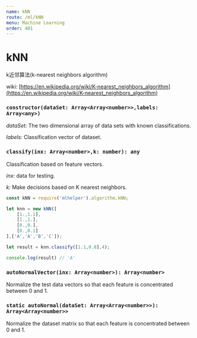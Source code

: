 ```yaml
---
name: kNN
route: /ml/kNN
menu: Machine Learning
order: 401
---
```



# kNN

k近邻算法(k-nearest neighbors algorithm)

wiki: [https://en.wikipedia.org/wiki/K-nearest_neighbors_algorithm](https://en.wikipedia.org/wiki/K-nearest_neighbors_algorithm)

### `constructor(dataSet: Array<Array<number>>,labels: Array<any>)`

*dataSet:* The two dimensional array of data sets with known classifications.

*labels:* Classification vector of dataset.

### `classify(inx: Array<number>,k: number): any`
Classification based on feature vectors.

*inx:* data for testing.

*k:*  Make decisions based on K nearest neighbors.

```js
const kNN = require('mlhelper').algorithm.kNN;

let knn = new kNN([
    [1.,1.1],
    [1.,1.],
    [0.,0.],
    [0.,0.1]
],['A','A','B','C']);

let result = knn.classify([1.1,0.8],4);

console.log(result) // 'A'
```
### `autoNormalVector(inx: Array<number>): Array<number>`
Normalize the test data vectors so that each feature is concentrated between 0 and 1.

### `static autoNormal(dataSet: Array<Array<number>>): Array<Array<number>>`
Normalize the dataset matrix so that each feature is concentrated between 0 and 1.